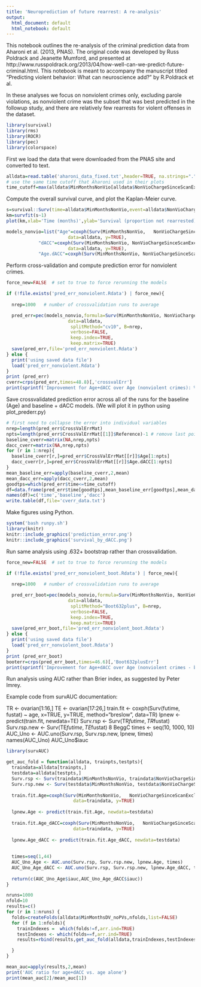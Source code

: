 ```yaml
---
title: 'Neuroprediction of future rearrest: A re-analysis'
output:
  html_document: default
  html_notebook: default
---
```


This notebook outlines the re-analysis of the criminal prediction data from Aharoni et al. (2013, PNAS).  The original code was developed by Russ Poldrack and Jeanette Mumford, and presented at http://www.russpoldrack.org/2013/04/how-well-can-we-predict-future-criminal.html.  This notebook is meant to accompany the manuscript titled "Predicting violent behavior: What can neuroscience add?" by R.Poldrack et al.

In these analyses we focus on nonviolent crimes only, excluding parole violations, as nonviolent crime was the subset that was best predicted in the followup study, and there are relatively few rearrests for violent offenses in the dataset.


```r
library(survival)
library(rms)
library(ROCR)
library(pec)
library(colorspace)


```

First we load the data that were downloaded from the PNAS site and converted to text.
```r
alldata=read.table('aharoni_data_fixed.txt',header=TRUE, na.strings=".")
# use the same time cutoff that Aharoni used in their plots
time_cutoff=max(alldata$MinMonthsNonVio[alldata$NonVioChargeSinceScanExclPVs==1])
```

Compute the overall survival curve, and plot the Kaplan-Meier curve.

```r
s=survival::Surv(time=alldata$MinMonthsNonVio,event=alldata$NonVioChargeSinceScanExclPVs,type='right')
km=survfit(s~1)
plot(km,xlab='Time (months)',ylab='Survival (proportion not rearrested)')

```

```r

models_nonvio=list("Age"=coxph(Surv(MinMonthsNonVio,   NonVioChargeSinceScanExclPVs)~releaseAge_centered, 
                       data=alldata, y=TRUE), 
            "dACC"=coxph(Surv(MinMonthsNonVio, NonVioChargeSinceScanExclPVs)~dACC_centered, 
                       data=alldata, y=TRUE), 
         	"Age.dACC"=coxph(Surv(MinMonthsNonVio, NonVioChargeSinceScanExclPVs)~releaseAge_centered+ dACC_centered, data=alldata, y=TRUE))

```


Perform cross-validation and compute prediction error for nonviolent crimes.

```r
force_new=FALSE  # set to true to force rerunning the models

if (!file.exists('pred_err_nonviolent.Rdata') | force_new){
  
  nrep=1000   # number of crossvalidation runs to average

  pred_err=pec(models_nonvio,formula=Surv(MinMonthsNonVio, NonVioChargeSinceScanExclPVs)~1,
                       data=alldata,
                        splitMethod="cv10", B=nrep,
                       	verbose=FALSE,
                       	keep.index=TRUE,
                       	keep.matrix=TRUE)
  save(pred_err,file='pred_err_nonviolent.Rdata')
} else {
  print('using saved data file')
  load('pred_err_nonviolent.Rdata')
}
print (pred_err)
cverr=crps(pred_err,times=48.8)[,'crossvalErr']
print(sprintf('Improvement for Age+dACC over Age (nonviolent crimes): %0.3f',(cverr['Age']-cverr['Age.dACC'])/cverr['Age']))

```


Save crossvalidated prediction error across all of the runs for the baseline (Age) and baseline + dACC models.  (We will plot it in python using plot_prederr.py)

```r

# first need to collapse the error into individual variables
nrep=length(pred_err$CrossValErrMat)
npts=length(pred_err$CrossValErrMat[[1]]$Reference)-1 # remove last point
baseline_cverr=matrix(NA,nrep,npts)
dacc_cverr=matrix(NA,nrep,npts)
for (r in 1:nrep){
  baseline_cverr[r,]=pred_err$CrossValErrMat[[r]]$Age[1:npts]
  dacc_cverr[r,]=pred_err$CrossValErrMat[[r]]$Age.dACC[1:npts]
}
mean_baseline_err=apply(baseline_cverr,2,mean)
mean_dacc_err=apply(dacc_cverr,2,mean)
goodtps=which(pred_err$time<=time_cutoff)
df=data.frame(pred_err$time[goodtps],mean_baseline_err[goodtps],mean_dacc_err[goodtps])
names(df)=c('time','baseline','dacc')
write.table(df,file='cverr_data.txt')
```

Make figures using Python.

```r

system('bash runpy.sh')
library(knitr)
knitr::include_graphics('prediction_error.png')
knitr::include_graphics('survival_by_dACC.png')

```
Run same analysis using .632+ bootstrap rather than crossvalidation.

```r
force_new=FALSE  # set to true to force rerunning the models

if (!file.exists('pred_err_nonviolent_boot.Rdata') | force_new){
  
  nrep=1000   # number of crossvalidation runs to average

  pred_err_boot=pec(models_nonvio,formula=Surv(MinMonthsNonVio, NonVioChargeSinceScanExclPVs)~1,
                       data=alldata,
                        splitMethod="Boot632plus", B=nrep,
                       	verbose=FALSE,
                       	keep.index=TRUE,
                       	keep.matrix=TRUE)
  save(pred_err_boot,file='pred_err_nonviolent_boot.Rdata')
} else {
  print('using saved data file')
  load('pred_err_nonviolent_boot.Rdata')
}
print (pred_err_boot)
booterr=crps(pred_err_boot,times=46.6)[,'Boot632plusErr']
print(sprintf('Improvement for Age+dACC over Age (nonviolent crimes - boot632+): %0.3f',(booterr['Age']-booterr['Age.dACC'])/booterr['Age']))

```

Run analysis using AUC rather than Brier index, as suggested by Peter Imrey.

Example code from survAUC documentation:

TR <- ovarian[1:16,]
TE <- ovarian[17:26,]
train.fit <- coxph(Surv(futime, fustat) ~ age,
x=TRUE, y=TRUE, method="breslow", data=TR)
lpnew <- predict(train.fit, newdata=TE)
Surv.rsp <- Surv(TR$futime, TR$fustat)
Surv.rsp.new <- Surv(TE$futime, TE$fustat)
8 BeggC
times <- seq(10, 1000, 10)
AUC_Uno <- AUC.uno(Surv.rsp, Surv.rsp.new, lpnew, times)
names(AUC_Uno)
AUC_Uno$iauc


```r
library(survAUC)

get_auc_fold = function(alldata, trainpts,testpts){
  traindata=alldata[trainpts,]
  testdata=alldata[testpts,]
  Surv.rsp <- Surv(traindata$MinMonthsNonVio, traindata$NonVioChargeSinceScanExclPVs)
  Surv.rsp.new <- Surv(testdata$MinMonthsNonVio, testdata$NonVioChargeSinceScanExclPVs)
  
  train.fit.Age=coxph(Surv(MinMonthsNonVio,   NonVioChargeSinceScanExclPVs)~releaseAge_centered, 
                         data=traindata, y=TRUE)
  
  lpnew.Age <- predict(train.fit.Age, newdata=testdata)
  
  train.fit.Age_dACC=coxph(Surv(MinMonthsNonVio,   NonVioChargeSinceScanExclPVs)~releaseAge_centered + dACC_centered, 
                         data=traindata, y=TRUE)
  
  lpnew.Age_dACC <- predict(train.fit.Age_dACC, newdata=testdata)
  
  
  times=seq(1,44)
  AUC_Uno_Age <- AUC.uno(Surv.rsp, Surv.rsp.new, lpnew.Age, times)
  AUC_Uno_Age_dACC <- AUC.uno(Surv.rsp, Surv.rsp.new, lpnew.Age_dACC, times)
  
  return(c(AUC_Uno_Age$iauc,AUC_Uno_Age_dACC$iauc))
}

nruns=1000
nfold=10
results=c()
for (r in 1:nruns) {
  folds=createFolds(alldata$MinMonthsDV_noPVs,nfolds,list=FALSE)
  for (f in 1:nfolds){
    trainIndexes =  which(folds!=f,arr.ind=TRUE)
    testIndexes <- which(folds==f,arr.ind=TRUE)
    results=rbind(results,get_auc_fold(alldata,trainIndexes,testIndexes))

  }
}

mean_auc=apply(results,2,mean)
print('AUC ratio for age+dACC vs. age alone')
print(mean_auc[2]/mean_auc[1])
```
